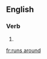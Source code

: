 ==English==

===Verb===
{{head|en|head=[[runs]] [[around]]}}

# {{en-third-person singular of|run around}}

[[fr:runs around]]